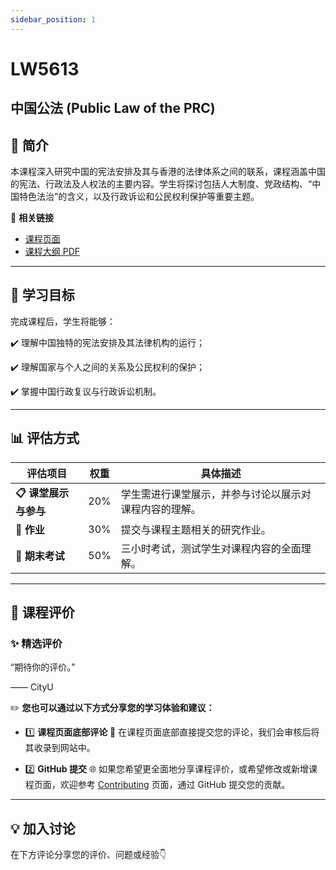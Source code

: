 ```yaml
---
sidebar_position: 1
---
```


# LW5613
## 中国公法 (Public Law of the PRC)

## **📘 简介**
本课程深入研究中国的宪法安排及其与香港的法律体系之间的联系，课程涵盖中国的宪法、行政法及人权法的主要内容。学生将探讨包括人大制度、党政结构、“中国特色法治”的含义，以及行政诉讼和公民权利保护等重要主题。

🔗 **相关链接**
- [课程页面](https://www.cityu.edu.hk/catalogue/pg/202425/course/LW5613.htm)
- [课程大纲 PDF](https://www.cityu.edu.hk/catalogue/pg/202425/course/LW5613.pdf)

---

## **🎯 学习目标**

完成课程后，学生将能够：

✔️ 理解中国独特的宪法安排及其法律机构的运行；

✔️ 理解国家与个人之间的关系及公民权利的保护；

✔️ 掌握中国行政复议与行政诉讼机制。

---

## **📊 评估方式**

| **评估项目**         | **权重** | **具体描述**                                                                                       |
|---------------------|---------|---------------------------------------------------------------------------------------------------|
| **📋 课堂展示与参与**  | 20%     | 学生需进行课堂展示，并参与讨论以展示对课程内容的理解。                                                 |
| **📂 作业**           | 30%     | 提交与课程主题相关的研究作业。                                                                      |
| **📂 期末考试**       | 50%     | 三小时考试，测试学生对课程内容的全面理解。                                                           |

---

## **💬 课程评价**

### ✨ **精选评价**
<div className={commentStyles.commentBox}>
    <p className={commentStyles.commentText}>
        “期待你的评价。”
    </p>
    <p className={commentStyles.commentAuthor}>—— CityU</p>
</div>

✏️ **您也可以通过以下方式分享您的学习体验和建议：**

- 1️⃣ **课程页面底部评论**
💬 在课程页面底部直接提交您的评论，我们会审核后将其收录到网站中。

- 2️⃣ **GitHub 提交**
🌐 如果您希望更全面地分享课程评价，或希望修改或新增课程页面，欢迎参考 [Contributing](https://penjc.github.io/cityU-navigator/contributing) 页面，通过 GitHub 提交您的贡献。

---

## **💡 加入讨论**

在下方评论分享您的评价、问题或经验👇
<Utterances />

